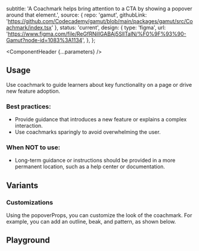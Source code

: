 


  subtitle: 'A Coachmark helps bring attention to a CTA by showing a popover around that element.',
  source: {
    repo: 'gamut',
    githubLink: 'https://github.com/Codecademy/gamut/blob/main/packages/gamut/src/Coachmark/index.tsx'
  },
  status: 'current',
  design: {
    type: 'figma',
    url:
      'https://www.figma.com/file/ReGfRNillGABAj5SlITalN/%F0%9F%93%90-Gamut?node-id=1083%3A1134',
  },
};

<Meta of={CoachmarkStories} />

<ComponentHeader {...parameters} />

## Usage

Use coachmark to guide learners about key functionality on a page or drive new feature adoption.

### Best practices:
- Provide guidance that introduces a new feature or explains a complex interaction.
- Use coachmarks sparingly to avoid overwhelming the user.

### When NOT to use:
- Long-term guidance or instructions should be provided in a more permanent location, such as a help center or documentation.

## Variants

### Customizations

Using the popoverProps, you can customize the look of the coachmark. For example, you can add an outline, beak, and pattern, as shown below.

<Canvas of={CoachmarkStories.Customized} />


## Playground

<Canvas sourceState="shown" of={CoachmarkStories.Default} />

<Controls />

